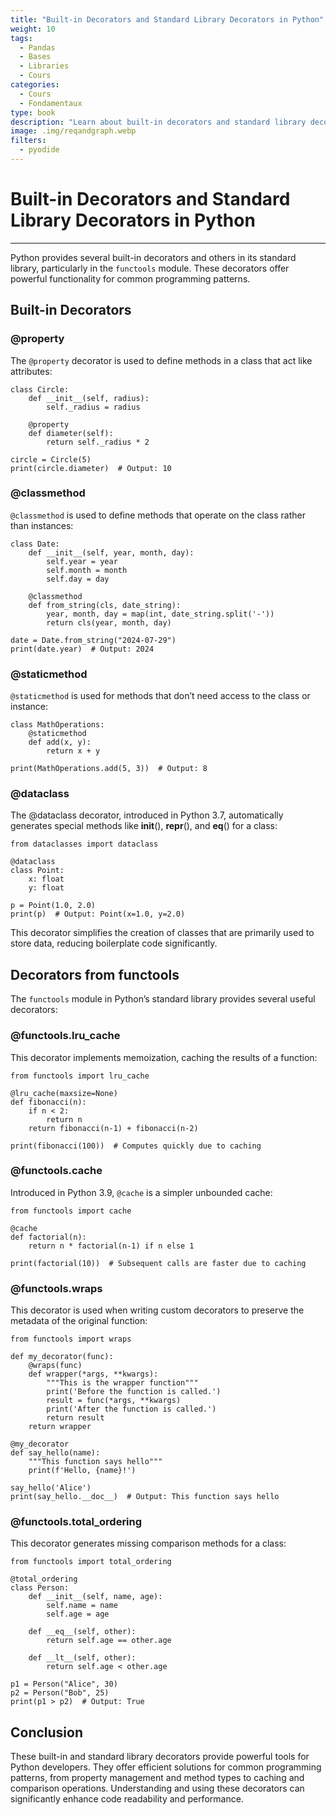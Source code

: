 ```yaml
---
title: "Built-in Decorators and Standard Library Decorators in Python"
weight: 10
tags:
  - Pandas
  - Bases
  - Libraries
  - Cours
categories:
  - Cours
  - Fondamentaux
type: book
description: "Learn about built-in decorators and standard library decorators in Python, including @property, @classmethod, @staticmethod, @dataclass, and decorators from the functools module."
image: .img/reqandgraph.webp
filters:
  - pyodide
---
```


# Built-in Decorators and Standard Library Decorators in Python

---

Python provides several built-in decorators and others in its standard library, particularly in the `functools` module. These decorators offer powerful functionality for common programming patterns.

## Built-in Decorators

### @property

The `@property` decorator is used to define methods in a class that act like attributes:

```pyodide-python
class Circle:
    def __init__(self, radius):
        self._radius = radius

    @property
    def diameter(self):
        return self._radius * 2

circle = Circle(5)
print(circle.diameter)  # Output: 10
```

### @classmethod

`@classmethod` is used to define methods that operate on the class rather than instances:

```pyodide-python
class Date:
    def __init__(self, year, month, day):
        self.year = year
        self.month = month
        self.day = day

    @classmethod
    def from_string(cls, date_string):
        year, month, day = map(int, date_string.split('-'))
        return cls(year, month, day)

date = Date.from_string("2024-07-29")
print(date.year)  # Output: 2024
```

### @staticmethod

`@staticmethod` is used for methods that don't need access to the class or instance:

```pyodide-python
class MathOperations:
    @staticmethod
    def add(x, y):
        return x + y

print(MathOperations.add(5, 3))  # Output: 8
```

### @dataclass

The @dataclass decorator, introduced in Python 3.7, automatically generates special methods like __init__(), __repr__(), and __eq__() for a class:
```pyodide-python
from dataclasses import dataclass

@dataclass
class Point:
    x: float
    y: float

p = Point(1.0, 2.0)
print(p)  # Output: Point(x=1.0, y=2.0)
```
This decorator simplifies the creation of classes that are primarily used to store data, reducing boilerplate code significantly.

## Decorators from functools

The `functools` module in Python's standard library provides several useful decorators:

### @functools.lru_cache

This decorator implements memoization, caching the results of a function:

```pyodide-python
from functools import lru_cache

@lru_cache(maxsize=None)
def fibonacci(n):
    if n < 2:
        return n
    return fibonacci(n-1) + fibonacci(n-2)

print(fibonacci(100))  # Computes quickly due to caching
```

### @functools.cache

Introduced in Python 3.9, `@cache` is a simpler unbounded cache:

```pyodide-python
from functools import cache

@cache
def factorial(n):
    return n * factorial(n-1) if n else 1

print(factorial(10))  # Subsequent calls are faster due to caching
```

### @functools.wraps

This decorator is used when writing custom decorators to preserve the metadata of the original function:

```pyodide-python
from functools import wraps

def my_decorator(func):
    @wraps(func)
    def wrapper(*args, **kwargs):
        """This is the wrapper function"""
        print('Before the function is called.')
        result = func(*args, **kwargs)
        print('After the function is called.')
        return result
    return wrapper

@my_decorator
def say_hello(name):
    """This function says hello"""
    print(f'Hello, {name}!')

say_hello('Alice')
print(say_hello.__doc__)  # Output: This function says hello
```

### @functools.total_ordering

This decorator generates missing comparison methods for a class:

```pyodide-python
from functools import total_ordering

@total_ordering
class Person:
    def __init__(self, name, age):
        self.name = name
        self.age = age

    def __eq__(self, other):
        return self.age == other.age

    def __lt__(self, other):
        return self.age < other.age

p1 = Person("Alice", 30)
p2 = Person("Bob", 25)
print(p1 > p2)  # Output: True
```

## Conclusion

These built-in and standard library decorators provide powerful tools for Python developers. They offer efficient solutions for common programming patterns, from property management and method types to caching and comparison operations. Understanding and using these decorators can significantly enhance code readability and performance.
